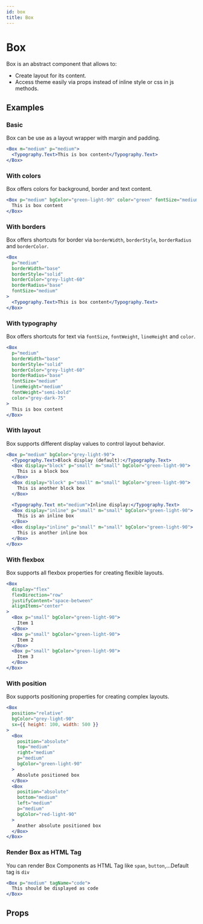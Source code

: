 ```yaml
---
id: box
title: Box
---
```


# Box

Box is an abstract component that allows to:

- Create layout for its content.
- Access theme easily via props instead of inline style or css in js methods.

## Examples

### Basic

Box can be use as a layout wrapper with margin and padding.

```jsx live
<Box m="medium" p="medium">
  <Typography.Text>This is box content</Typography.Text>
</Box>
```

### With colors

Box offers colors for background, border and text content.

```jsx live
<Box p="medium" bgColor="green-light-90" color="green" fontSize="medium">
  This is box content
</Box>
```

### With borders

Box offers shortcuts for border via `borderWidth`, `borderStyle`, `borderRadius` and `borderColor`.

```jsx live
<Box
  p="medium"
  borderWidth="base"
  borderStyle="solid"
  borderColor="grey-light-60"
  borderRadius="base"
  fontSize="medium"
>
  <Typography.Text>This is box content</Typography.Text>
</Box>
```

### With typography

Box offers shortcuts for text via `fontSize`, `fontWeight`, `lineHeight` and `color`.

```jsx live
<Box
  p="medium"
  borderWidth="base"
  borderStyle="solid"
  borderColor="grey-light-60"
  borderRadius="base"
  fontSize="medium"
  lineHeight="medium"
  fontWeight="semi-bold"
  color="grey-dark-75"
>
  This is box content
</Box>
```

### With layout

Box supports different display values to control layout behavior.

```jsx live
<Box p="medium" bgColor="grey-light-90">
  <Typography.Text>Block display (default):</Typography.Text>
  <Box display="block" p="small" m="small" bgColor="green-light-90">
    This is a block box
  </Box>
  <Box display="block" p="small" m="small" bgColor="green-light-90">
    This is another block box
  </Box>

  <Typography.Text mt="medium">Inline display:</Typography.Text>
  <Box display="inline" p="small" m="small" bgColor="green-light-90">
    This is an inline box
  </Box>
  <Box display="inline" p="small" m="small" bgColor="green-light-90">
    This is another inline box
  </Box>
</Box>
```

### With flexbox

Box supports all flexbox properties for creating flexible layouts.

```jsx live
<Box
  display="flex"
  flexDirection="row"
  justifyContent="space-between"
  alignItems="center"
>
  <Box p="small" bgColor="green-light-90">
    Item 1
  </Box>
  <Box p="small" bgColor="green-light-90">
    Item 2
  </Box>
  <Box p="small" bgColor="green-light-90">
    Item 3
  </Box>
</Box>
```

### With position

Box supports positioning properties for creating complex layouts.

```jsx live
<Box
  position="relative"
  bgColor="grey-light-90"
  sx={{ height: 100, width: 500 }}
>
  <Box
    position="absolute"
    top="medium"
    right="medium"
    p="medium"
    bgColor="green-light-90"
  >
    Absolute positioned box
  </Box>
  <Box
    position="absolute"
    bottom="medium"
    left="medium"
    p="medium"
    bgColor="red-light-90"
  >
    Another absolute positioned box
  </Box>
</Box>
```

### Render Box as HTML Tag

You can render Box Components as HTML Tag like `span`, `button`,...Default tag is `div`

```jsx live
<Box p="medium" tagName="code">
  This should be displayed as code
</Box>
```

## Props

<Props of="Box" from="web" />
